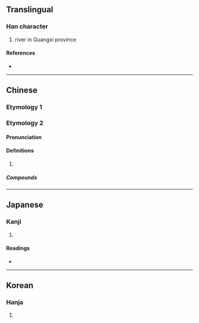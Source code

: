 {{character info/new}}
{{also|灕}}
==Translingual==

===Han character===
{{Han char|rn=85|rad=水|as=10|sn=13|four=30127|canj=EYUB|ids=⿰氵离}}

# river in Guangxi province

====References====
* {{Han ref|kx=0645.200|dkj=18127|dj=1054.110|hdz=31705.030|uh=6F13|ud=28435|bh=BA76|bd=47734}}

----

==Chinese==

===Etymology 1===
{{zh-see|灕}}

===Etymology 2===
{{zh-forms}}

====Pronunciation====
{{zh-pron
|m=lí
|c=lei4
|mn=qz,xm,zz:lî
|oc=y
|mc=y
|cat=
}}

====Definitions====
{{zh-hanzi}}

# {{rfdef|zh}}

=====Compounds=====
{{zh-der|淋漓}}

----

==Japanese==

===Kanji===
{{ja-kanji|grade=|rs=水10}}

# {{defn|lang=ja|sort=水10}}

====Readings====
* {{ja-readings|on=[[り]] (ri)|kun=[[うすい]] (usui)}}

----

==Korean==

===Hanja===
{{ko-hanja|hangeul=[[리]]>[[이]]|eumhun=|rv=ri>i|mr=ri>i|y=li>i}}

# {{defn|lang=ko|sort=水10}}
